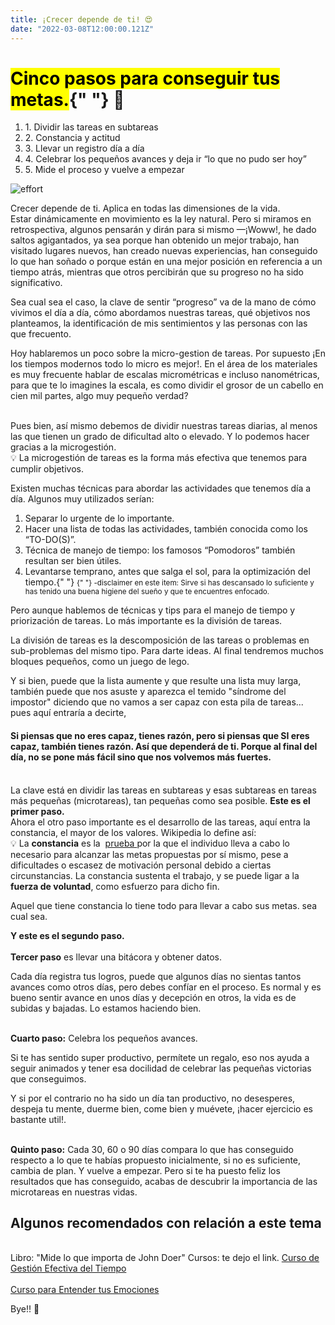 ```yaml
---
title: ¡Crecer depende de ti! 😍
date: "2022-03-08T12:00:00.121Z"
---
```


<main className="px-4 py-2">

<h1 className="text-2xl text-bold my-4">
  <mark className="bg-yellow-200">Cinco pasos para conseguir tus metas.</mark>{" "}
  🧡
</h1>
<ol className="list-decimal px-4 mb-4">
  <li>1. Dividir las tareas en subtareas</li>
  <li>2. Constancia y actitud</li>
  <li>3. Llevar un registro día a día </li>
  <li>4. Celebrar los pequeños avances y deja ir “lo que no pudo ser hoy”</li>
  <li>5. Mide el proceso y vuelve a empezar</li>
</ol>

![effort](/dowhatisgreat.jpg)

<p>
Crecer depende de ti. Aplica en todas las dimensiones de la vida. <br />
Estar dinámicamente en movimiento es la ley natural. Pero si miramos en retrospectiva, algunos pensarán y dirán para si mismo —¡Woww!, he dado saltos agigantados,  ya sea porque han obtenido un mejor trabajo, han visitado lugares nuevos, han creado nuevas experiencias, 
han conseguido lo que han soñado o porque están en una mejor posición en referencia a un tiempo atrás, 
mientras que otros percibirán que su progreso no ha sido significativo. <br />

<div className="border rounded-lg my-4 px-4 py-2 bg-emerald-400 font-semibold">
  Sea cual sea el caso, la clave de sentir “progreso” va de la mano de cómo
  vivimos el día a día, cómo abordamos nuestras tareas, qué objetivos nos
  planteamos, la identificación de mis sentimientos y las personas con las que
  frecuento.
</div>

Hoy hablaremos un poco sobre la micro-gestion de tareas. Por supuesto ¡En los tiempos modernos todo lo micro es mejor!. En el área de los materiales es muy frecuente hablar de escalas micrométricas e incluso nanométricas, para que te lo imagines la escala, es como dividir el grosor de un cabello en cien mil partes, algo muy pequeño verdad?

<br />
Pues bien, así mismo debemos de dividir nuestras tareas diarias, al menos las que
tienen un grado de dificultad alto o elevado. Y lo podemos hacer gracias a la microgestión.

<div className="px-3 py-2 my-2 bg-cyan-400">
  💡 La microgestión de tareas es la forma más efectiva que tenemos para cumplir
  objetivos.
</div>

Existen muchas técnicas para abordar las actividades que tenemos día a día. Algunos muy utilizados serían:

<ol className="list-decimal px-4 mb-4">
  <li>Separar lo urgente de lo importante.</li>
  <li>
    Hacer una lista de todas las actividades, también conocida como los
    “TO-DO(S)”.
  </li>
  <li>
    Técnica de manejo de tiempo: los famosos “Pomodoros” también resultan ser
    bien útiles.
  </li>
  <li>
    Levantarse temprano, antes que salga el sol, para la optimización del
    tiempo.{" "}
    <small className="font-semibold">
      {" "}
      -disclaimer en este item: Sirve si has descansado lo suficiente y has tenido
      una buena higiene del sueño y que te encuentres enfocado.
    </small>
  </li>
</ol>

Pero aunque hablemos de técnicas y tips para el manejo de tiempo y priorización de tareas. Lo más importante es la división de tareas.

La división de tareas es la descomposición de las tareas o problemas en sub-problemas del mismo tipo. Para darte ideas. Al final tendremos muchos bloques pequeños, como un juego de lego.

Y si bien, puede que la lista aumente y que resulte una lista muy larga, también puede que nos asuste y aparezca el temido "síndrome del impostor" diciendo que no vamos a ser capaz con esta pila de tareas... pues aquí entraría a decirte,

<h4 className="border rounded-lg px-4 py-2 bg-indigo-400">
  Si piensas que no eres capaz, tienes razón, pero si piensas que SI eres capaz,
  también tienes razón. Así que dependerá de ti. Porque al final del día, no se
  pone más fácil sino que nos volvemos más fuertes.
</h4>

<br />
La clave está en dividir las tareas en subtareas y esas subtareas en tareas más pequeñas
(microtareas), tan pequeñas como sea posible. <b>Este es el primer paso.</b>
<br />
Ahora el otro paso importante es el desarrollo de las tareas, aquí entra la
constancia, el mayor de los valores. Wikipedia lo define así:

<aside className="px-4 py-2 border rounded-lg my-2 bg-violet-400">
  💡 La <b>constancia</b> es la 
  <a href="https://es.wikipedia.org/wiki/Prueba"> prueba </a> por la que el
  individuo lleva a cabo lo necesario para alcanzar las metas propuestas por sí
  mismo, pese a dificultades o escasez de motivación personal debido a ciertas
  circunstancias. La constancia sustenta el trabajo, y se puede ligar a la 
  <b>fuerza de voluntad</b>, como esfuerzo para dicho fin.
</aside>

<p>
  Aquel que tiene constancia lo tiene todo para llevar a cabo sus metas. sea
  cual sea.
</p> <b>Y este es el segundo paso.</b>
<br /> <br />
<b>Tercer paso</b> es llevar una bitácora y obtener datos.

Cada día registra tus logros, puede que algunos días no sientas tantos avances como otros días, pero debes confíar en el proceso. Es normal y es bueno sentir avance en unos días y decepción en otros, la vida es de subidas y bajadas. Lo estamos haciendo bien.

<br />
<b>Cuarto paso:</b> Celebra los pequeños avances.

Si te has sentido super productivo, permítete un regalo, eso nos ayuda a seguir animados y tener esa docilidad de celebrar las pequeñas victorias que conseguimos.

Y si por el contrario no ha sido un día tan productivo, no desesperes, despeja tu mente, duerme bien, come bien y muévete, ¡hacer ejercicio es bastante util!.

<br />
<b>Quinto paso:</b> Cada 30, 60 o 90 días compara lo que has conseguido respecto
a lo que te habías propuesto inicialmente, si no es suficiente, cambia de plan.
Y vuelve a empezar. Pero si te ha puesto feliz los resultados que has
conseguido, acabas de descubrir la importancia de las microtareas en nuestras
vidas. <br/>

<div className="my-2 border rounded-lg px-4 py-2 bg-rose-400" >
<h2 className="text-lg font-semibold">Algunos recomendados con relación a este tema </h2> <br/>
Libro: "Mide lo que importa de John Doer"
Cursos: te dejo el link.
<a className="text-blue-400" href="https://platzi.com/cursos/gestion-tiempo" target="_blank" rel="nofollow"> Curso de Gestión Efectiva del Tiempo </a><br/><br/>
<a className="text-blue-400" href="https://platzi.com/cursos/emociones-basicas/" target="_blank" rel="nofollow"> Curso para Entender tus Emociones </a><br/>
</div>
</p>

Bye!! 👋

</main>
